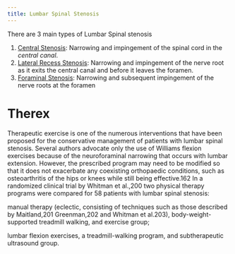 ```yaml
---
title: Lumbar Spinal Stenosis
---
```


There are 3 main types of Lumbar Spinal stenosis

1. [Central Stenosis]({{< var ref-lumbar-central-stenosis >}}): Narrowing and impingement of the spinal cord in the *central canal*.
1. [Lateral Recess Stenosis]({{< var ref-lumbar-lateral-recess-stenosis >}}): Narrowing and impingement of the nerve root as it exits the central canal and before it leaves the foramen.
1. [Foraminal Stenosis]({{< var ref-lumbar-foraminal-stenosis >}}): Narrowing and subsequent impingement of the nerve roots at the foramen




# Therex

Therapeutic exercise is one of the numerous interventions that have been proposed for the conservative management of patients with lumbar spinal stenosis. Several authors advocate only the use of Williams flexion exercises because of the neuroforaminal narrowing that occurs with lumbar extension. However, the prescribed program may need to be modified so that it does not exacerbate any coexisting orthopaedic conditions, such as osteoarthritis of the hips or knees while still being effective.162 In a randomized clinical trial by Whitman et al.,200 two physical therapy programs were compared for 58 patients with lumbar spinal stenosis:


manual therapy (eclectic, consisting of techniques such as those described by Maitland,201 Greenman,202 and Whitman et al.203), body-weight-supported treadmill walking, and exercise group;

lumbar flexion exercises, a treadmill-walking program, and subtherapeutic ultrasound group.